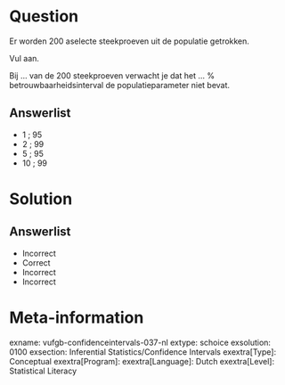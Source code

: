 Question
========
  
Er worden 200 aselecte steekproeven uit de populatie getrokken. 

Vul aan.

Bij ... van de 200 steekproeven verwacht je dat het ... % betrouwbaarheidsinterval de populatieparameter niet bevat. 

  
Answerlist
----------
* 1 ; 95
* 2 ; 99
* 5 ; 95
* 10  ; 99


Solution
========

Answerlist
----------
* Incorrect
* Correct
* Incorrect
* Incorrect

Meta-information
================
exname: vufgb-confidenceintervals-037-nl
extype: schoice
exsolution: 0100
exsection: Inferential Statistics/Confidence Intervals
exextra[Type]: Conceptual
exextra[Program]: 
exextra[Language]: Dutch
exextra[Level]: Statistical Literacy